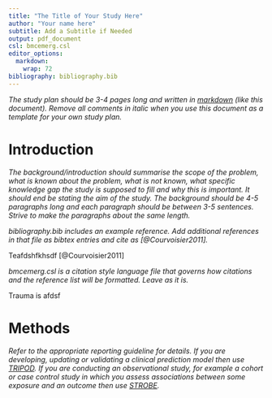 ```yaml
---
title: "The Title of Your Study Here"
author: "Your name here"
subtitle: Add a Subtitle if Needed
output: pdf_document
csl: bmcemerg.csl
editor_options:
  markdown:
    wrap: 72
bibliography: bibliography.bib
---
```


*The study plan should be 3-4 pages long and written in
[markdown](https://rmarkdown.rstudio.com/) (like this document). Remove
all comments in italic when you use this document as a template for your
own study plan.*

# Introduction

*The background/introduction should summarise the scope of the problem,
what is known about the problem, what is not known, what specific
knowledge gap the study is supposed to fill and why this is important.
It should end be stating the aim of the study. The background should be
4-5 paragraphs long and each paragraph should be between 3-5 sentences.
Strive to make the paragraphs about the same length.*

*bibliography.bib includes an example reference. Add additional
references in that file as bibtex entries and cite as
[@Courvoisier2011].*

Teafdshfkhsdf [@Courvoisier2011]

*bmcemerg.csl is a citation style language file that governs how
citations and the reference list will be formatted. Leave as it is.*

Trauma is afdsf

# Methods

*Refer to the appropriate reporting guideline for details. If you are
developing, updating or validating a clinical prediction model then use
[TRIPOD](https://www.equator-network.org/reporting-guidelines/tripod-statement/).
If you are conducting an observational study, for example a cohort or
case control study in which you assess associations between some
exposure and an outcome then use
[STROBE](https://www.equator-network.org/reporting-guidelines/strobe/).*
